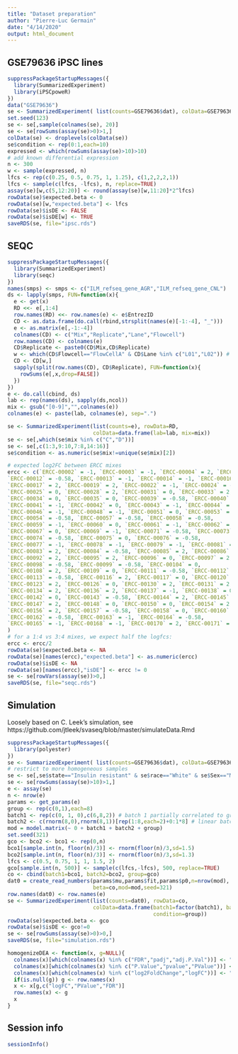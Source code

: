 ```yaml
---
title: "Dataset preparation"
author: "Pierre-Luc Germain"
date: "4/14/2020"
output: html_document
---
```



## GSE79636 iPSC lines

```r
suppressPackageStartupMessages({
  library(SummarizedExperiment)
  library(iPSCpoweR)
})
data("GSE79636")
se <- SummarizedExperiment( list(counts=GSE79636$dat), colData=GSE79636$annotation)
set.seed(123)
se <- se[,sample(colnames(se), 20)]
se <- se[rowSums(assay(se)>0)>1,]
colData(se) <- droplevels(colData(se))
se$condition <- rep(0:1,each=10)
expressed <- which(rowSums(assay(se)>10)>10)
# add known differential expression
n <- 300
w <- sample(expressed, n)
lfcs <- rep(c(0.25, 0.5, 0.75, 1, 1.25), c(1,2,2,2,1))
lfcs <- sample(c(lfcs, -lfcs), n, replace=TRUE)
assay(se)[w,c(5,12:20)] <- round(assay(se)[w,11:20]*2^lfcs)
rowData(se)$expected.beta <- 0
rowData(se)[w,"expected.beta"] <- lfcs
rowData(se)$isDE <- FALSE
rowData(se)$isDE[w] <- TRUE
saveRDS(se, file="ipsc.rds")
```

## SEQC

```r
suppressPackageStartupMessages({
  library(SummarizedExperiment)
  library(seqc)
})
names(smps) <- smps <- c("ILM_refseq_gene_AGR","ILM_refseq_gene_CNL")
ds <- lapply(smps, FUN=function(x){
  e <- get(x)
  RD <<- e[,1:4]
  row.names(RD) <<- row.names(e) <- e$EntrezID
  CD <- as.data.frame(do.call(rbind,strsplit(names(e)[-1:-4], "_")))
  e <- as.matrix(e[,-1:-4])
  colnames(CD) <- c("Mix","Replicate","Lane","Flowcell")
  row.names(CD) <- colnames(e)
  CD$Replicate <- paste0(CD$Mix,CD$Replicate)
  w <- which(CD$Flowcell=="FlowCellA" & CD$Lane %in% c("L01","L02")) # keep only part of the runs
  CD <- CD[w,]
  sapply(split(row.names(CD), CD$Replicate), FUN=function(x){
    rowSums(e[,x,drop=FALSE])
  })
})
e <- do.call(cbind, ds)
lab <- rep(names(ds), sapply(ds,ncol))
mix <- gsub("[0-9]","",colnames(e))
colnames(e) <- paste(lab, colnames(e), sep=".")

se <- SummarizedExperiment(list(counts=e), rowData=RD,
                           colData=data.frame(lab=lab, mix=mix))
se <- se[,which(se$mix %in% c("C","D"))]
se <- se[,c(1:3,9:10,7:8,14:16)]
se$condition <- as.numeric(se$mix!=unique(se$mix)[2])

# expected log2FC between ERCC mixes
ercc <- c(`ERCC-00002` = -1, `ERCC-00003` = -1, `ERCC-00004` = 2, `ERCC-00009` = 0, 
`ERCC-00012` = -0.58, `ERCC-00013` = -1, `ERCC-00014` = -1, `ERCC-00016` = -0.58, 
`ERCC-00017` = 2, `ERCC-00019` = 2, `ERCC-00022` = -1, `ERCC-00024` = -0.58, 
`ERCC-00025` = 0, `ERCC-00028` = 2, `ERCC-00031` = 0, `ERCC-00033` = 2, 
`ERCC-00034` = 0, `ERCC-00035` = 0, `ERCC-00039` = -0.58, `ERCC-00040` = -0.58, 
`ERCC-00041` = -1, `ERCC-00042` = 0, `ERCC-00043` = -1, `ERCC-00044` = -0.58, 
`ERCC-00046` = -1, `ERCC-00048` = -1, `ERCC-00051` = 0, `ERCC-00053` = 0, 
`ERCC-00054` = -0.58, `ERCC-00057` = -0.58, `ERCC-00058` = -0.58, 
`ERCC-00059` = -1, `ERCC-00060` = 0, `ERCC-00061` = -1, `ERCC-00062` = 2, 
`ERCC-00067` = 0, `ERCC-00069` = -1, `ERCC-00071` = -0.58, `ERCC-00073` = 0, 
`ERCC-00074` = -0.58, `ERCC-00075` = 0, `ERCC-00076` = -0.58, 
`ERCC-00077` = -1, `ERCC-00078` = -1, `ERCC-00079` = -1, `ERCC-00081` = -1, 
`ERCC-00083` = 2, `ERCC-00084` = -0.58, `ERCC-00085` = 2, `ERCC-00086` = -1, 
`ERCC-00092` = 2, `ERCC-00095` = 2, `ERCC-00096` = 0, `ERCC-00097` = 2, 
`ERCC-00098` = -0.58, `ERCC-00099` = -0.58, `ERCC-00104` = 0, 
`ERCC-00108` = 2, `ERCC-00109` = 0, `ERCC-00111` = -0.58, `ERCC-00112` = -1, 
`ERCC-00113` = -0.58, `ERCC-00116` = 2, `ERCC-00117` = 0, `ERCC-00120` = -0.58, 
`ERCC-00123` = 2, `ERCC-00126` = 0, `ERCC-00130` = 2, `ERCC-00131` = 2, 
`ERCC-00134` = 2, `ERCC-00136` = 2, `ERCC-00137` = -1, `ERCC-00138` = 0, 
`ERCC-00142` = 0, `ERCC-00143` = -0.58, `ERCC-00144` = 2, `ERCC-00145` = -0.58, 
`ERCC-00147` = 2, `ERCC-00148` = 0, `ERCC-00150` = 0, `ERCC-00154` = 2, 
`ERCC-00156` = 2, `ERCC-00157` = -0.58, `ERCC-00158` = 0, `ERCC-00160` = -1, 
`ERCC-00162` = -0.58, `ERCC-00163` = -1, `ERCC-00164` = -0.58, 
`ERCC-00165` = -1, `ERCC-00168` = -1, `ERCC-00170` = 2, `ERCC-00171` = 0
)
# for a 1:4 vs 3:4 mixes, we expect half the logfcs:
ercc <- ercc/2
rowData(se)$expected.beta <- NA
rowData(se)[names(ercc),"expected.beta"] <- as.numeric(ercc)
rowData(se)$isDE <- NA
rowData(se)[names(ercc),"isDE"] <- ercc != 0
se <- se[rowVars(assay(se))>0,]
saveRDS(se, file="seqc.rds")
```

## Simulation

Loosely based on C. Leek's simulation, see https://github.com/jtleek/svaseq/blob/master/simulateData.Rmd


```r
suppressPackageStartupMessages({
  library(polyester)
})
se <- SummarizedExperiment( list(counts=GSE79636$dat), colData=GSE79636$annotation)
# restrict to more homogeneous samples
se <- se[,se$state=="Insulin resistant" & se$race=="White" & se$Sex=="Male"]
se <- se[rowSums(assay(se)>10)>1,]
e <- assay(se)
n <- nrow(e)
params <- get_params(e)
group <- rep(c(0,1),each=8)
batch1 <- rep(c(0, 1, 0),c(6,8,2)) # batch 1 partially correlated to group
batch2 <- c(rnorm(8,0),rnorm(8,1))[rep(1:8,each=2)+0:1*8] # linear batch effect uncorrelated to group
mod = model.matrix(~ 0 + batch1 + batch2 + group)
set.seed(321)
gco <- bco2 <- bco1 <- rep(0,n)
bco1[sample.int(n, floor(n)/3)] <- rnorm(floor(n)/3,sd=1.5)
bco2[sample.int(n, floor(n)/3)] <- rnorm(floor(n)/3,sd=1.3)
lfcs <- c(0.5, 0.75, 1, 1, 1.5, 2)
gco[sample.int(n, 500)] <- sample(c(lfcs,-lfcs), 500, replace=TRUE)
co <- cbind(batch1=bco1, batch2=bco2, group=gco)
dat0 = create_read_numbers(params$mu,params$fit,params$p0,n=nrow(mod),
                           beta=co,mod=mod,seed=321)
row.names(dat0) <- row.names(e)
se <- SummarizedExperiment(list(counts=dat0), rowData=co,
                           colData=data.frame(batch1=factor(batch1), batch2=batch2,
                                              condition=group))
rowData(se)$expected.beta <- gco
rowData(se)$isDE <- gco!=0
se <- se[rowSums(assay(se)>0)>0,]
saveRDS(se, file="simulation.rds")
```

```r
homogenizeDEA <- function(x, g=NULL){
  colnames(x)[which(colnames(x) %in% c("FDR","padj","adj.P.Val"))] <- "FDR"
  colnames(x)[which(colnames(x) %in% c("P.Value","pvalue","PValue"))] <- "PValue"
  colnames(x)[which(colnames(x) %in% c("log2FoldChange","logFC"))] <- "logFC"
  if(is.null(g)) g <- row.names(x)
  x <- x[g,c("logFC","PValue","FDR")]
  row.names(x) <- g
  x
}
```

## Session info

```r
sessionInfo()
```